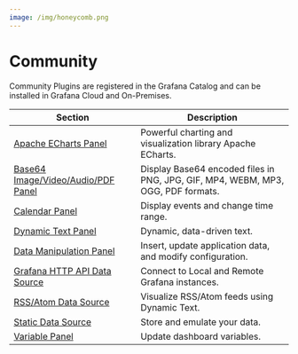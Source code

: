 ```yaml
---
image: /img/honeycomb.png
---
```


# Community

Community Plugins are registered in the Grafana Catalog and can be installed in Grafana Cloud and On-Premises.

| Section                                                         | Description                                                                      |
| --------------------------------------------------------------- | -------------------------------------------------------------------------------- |
| [Apache ECharts Panel](../volkovlabs-echarts-panel)             | Powerful charting and visualization library Apache ECharts.                      |
| [Base64 Image/Video/Audio/PDF Panel](../volkovlabs-image-panel) | Display Base64 encoded files in PNG, JPG, GIF, MP4, WEBM, MP3, OGG, PDF formats. |
| [Calendar Panel](../volkovlabs-calendar-panel)                  | Display events and change time range.                                            |
| [Dynamic Text Panel](../volkovlabs-dynamictext-panel)           | Dynamic, data-driven text.                                                       |
| [Data Manipulation Panel](../volkovlabs-form-panel)             | Insert, update application data, and modify configuration.                       |
| [Grafana HTTP API Data Source](../volkovlabs-grapi-datasource)  | Connect to Local and Remote Grafana instances.                                   |
| [RSS/Atom Data Source](../volkovlabs-rss-datasource)            | Visualize RSS/Atom feeds using Dynamic Text.                                     |
| [Static Data Source](../volkovlabs-static-datasource)           | Store and emulate your data.                                                     |
| [Variable Panel](../volkovlabs-variable-panel)                  | Update dashboard variables.                                                      |
